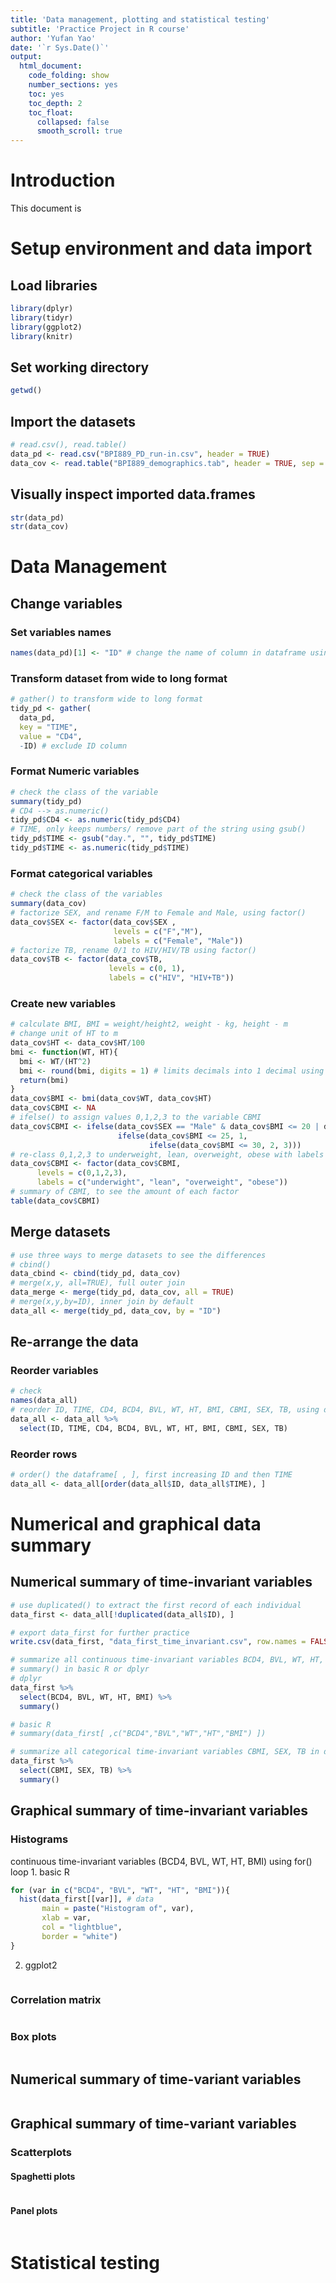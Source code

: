 ```yaml
---
title: 'Data management, plotting and statistical testing'
subtitle: 'Practice Project in R course'
author: 'Yufan Yao'
date: '`r Sys.Date()`'
output: 
  html_document: 
    code_folding: show
    number_sections: yes
    toc: yes
    toc_depth: 2
    toc_float:
      collapsed: false
      smooth_scroll: true
---
```

# Introduction
This document is 

# Setup environment and data import
## Load libraries
```r
library(dplyr)
library(tidyr)
library(ggplot2)
library(knitr)
```

## Set working directory
```r
getwd()
```

## Import the datasets
```r
# read.csv(), read.table()
data_pd <- read.csv("BPI889_PD_run-in.csv", header = TRUE)
data_cov <- read.table("BPI889_demographics.tab", header = TRUE, sep = "")
```

## Visually inspect imported data.frames
```r
str(data_pd)
str(data_cov)
```

# Data Management
## Change variables
### Set variables names
```r
names(data_pd)[1] <- "ID" # change the name of column in dataframe using names()
```

### Transform dataset from wide to long format
```r
# gather() to transform wide to long format
tidy_pd <- gather(
  data_pd,
  key = "TIME",
  value = "CD4",
  -ID) # exclude ID column
```

### Format Numeric variables
```r
# check the class of the variable
summary(tidy_pd)
# CD4 --> as.numeric()
tidy_pd$CD4 <- as.numeric(tidy_pd$CD4)
# TIME, only keeps numbers/ remove part of the string using gsub()
tidy_pd$TIME <- gsub("day.", "", tidy_pd$TIME)
tidy_pd$TIME <- as.numeric(tidy_pd$TIME)
```

### Format categorical variables
```r
# check the class of the variables
summary(data_cov)
# factorize SEX, and rename F/M to Female and Male, using factor()
data_cov$SEX <- factor(data_cov$SEX ,
                       levels = c("F","M"),
                       labels = c("Female", "Male"))
# factorize TB, rename 0/1 to HIV/HIV/TB using factor()
data_cov$TB <- factor(data_cov$TB,
                      levels = c(0, 1),
                      labels = c("HIV", "HIV+TB"))
```

### Create new variables
```r
# calculate BMI, BMI = weight/height2, weight - kg, height - m
# change unit of HT to m
data_cov$HT <- data_cov$HT/100
bmi <- function(WT, HT){
  bmi <- WT/(HT^2)
  bmi <- round(bmi, digits = 1) # limits decimals into 1 decimal using round()
  return(bmi)
}
data_cov$BMI <- bmi(data_cov$WT, data_cov$HT)
data_cov$CBMI <- NA
# ifelse() to assign values 0,1,2,3 to the variable CBMI
data_cov$CBMI <- ifelse(data_cov$SEX == "Male" & data_cov$BMI <= 20 | data_cov$SEX == "Female" & data_cov$BMI <= 18, 0,
                        ifelse(data_cov$BMI <= 25, 1, 
                               ifelse(data_cov$BMI <= 30, 2, 3)))
# re-class 0,1,2,3 to underweight, lean, overweight, obese with labels using factor()
data_cov$CBMI <- factor(data_cov$CBMI,
      levels = c(0,1,2,3),
      labels = c("underwight", "lean", "overweight", "obese"))
# summary of CBMI, to see the amount of each factor
table(data_cov$CBMI)
```

## Merge datasets
```r
# use three ways to merge datasets to see the differences
# cbind()
data_cbind <- cbind(tidy_pd, data_cov)
# merge(x,y, all=TRUE), full outer join
data_merge <- merge(tidy_pd, data_cov, all = TRUE)
# merge(x,y,by=ID), inner join by default
data_all <- merge(tidy_pd, data_cov, by = "ID")
```

## Re-arrange the data
### Reorder variables
```r
# check
names(data_all)
# reorder ID, TIME, CD4, BCD4, BVL, WT, HT, BMI, CBMI, SEX, TB, using dplyr
data_all <- data_all %>% 
  select(ID, TIME, CD4, BCD4, BVL, WT, HT, BMI, CBMI, SEX, TB)
```

### Reorder rows
```r
# order() the dataframe[ , ], first increasing ID and then TIME
data_all <- data_all[order(data_all$ID, data_all$TIME), ]
```

# Numerical and graphical data summary
## Numerical summary of time-invariant variables
```r
# use duplicated() to extract the first record of each individual
data_first <- data_all[!duplicated(data_all$ID), ]

# export data_first for further practice
write.csv(data_first, "data_first_time_invariant.csv", row.names = FALSE)

# summarize all continuous time-invariant variables BCD4, BVL, WT, HT, BMI in data_first
# summary() in basic R or dplyr
# dplyr
data_first %>% 
  select(BCD4, BVL, WT, HT, BMI) %>% 
  summary()

# basic R
# summary(data_first[ ,c("BCD4","BVL","WT","HT","BMI") ])

# summarize all categorical time-invariant variables CBMI, SEX, TB in data_first (dplyr)
data_first %>% 
  select(CBMI, SEX, TB) %>% 
  summary()

```

## Graphical summary of time-invariant variables
### Histograms
continuous time-invariant variables (BCD4, BVL, WT, HT, BMI) using for() loop
1. basic R
```r
for (var in c("BCD4", "BVL", "WT", "HT", "BMI")){
  hist(data_first[[var]], # data
       main = paste("Histogram of", var),
       xlab = var,
       col = "lightblue",
       border = "white")
}

```
2. ggplot2
```r

```


### Correlation matrix
```r

```

### Box plots
```r

```

## Numerical summary of time-variant variables
```r

```

## Graphical summary of time-variant variables
### Scatterplots
#### Spaghetti plots
```r

```

#### Panel plots
```r

```

# Statistical testing
```r

```

